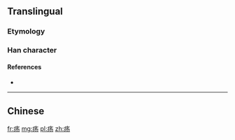 {{also|瘍}}

==Translingual==

===Etymology===
{{Han simp|瘍|f=昜|t=𠃓}}

===Han character===
{{Han char|rn=104|rad=疒|as=04|sn=9|four=|canj=KNSH}}

====References====
* {{Han ref|kx=0769.221|hdz=42661.050|uh=75A1|ud=30113}}

----

==Chinese==
{{zh-see|瘍}}

[[fr:疡]]
[[mg:疡]]
[[pl:疡]]
[[zh:疡]]